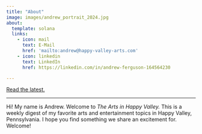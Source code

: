 ```yaml
---
title: "About"
image: images/andrew_portrait_2024.jpg
about:
  template: solana
  links:
    - icon: mail
      text: E-Mail
      href: 'mailto:andrew@happy-valley-arts.com'
    - icon: linkedin
      text: LinkedIn
      href: https://linkedin.com/in/andrew-ferguson-164564230

---
```


<a href="blog.qmd" type="button" class="btn btn-primary btn-lg">Read the latest.</a>

***

Hi! My name is Andrew. Welcome to *The Arts in Happy Valley.* This is a weekly digest of my favorite arts and entertainment topics in Happy Valley, Pennsylvania. I hope you find something we share an excitement for. Welcome!

